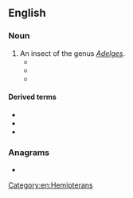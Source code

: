 ==English==

===Noun===
{{en-noun}}

# An insect of the genus ''[[Adelges]]''.
#* {{quote-text|year=1939|author=Samuel Alexander Graham|title=Principles of Forest Entomology|page=315|passage=For this reason, it is important that '''adelgid'''-free planting stock be used.}}
#* {{quote-text|year=2003|author=Timothy Silver|title=Mount Mitchell and the Black Mountains|page=238|passage=Since the '''adelgid''' did not attack red spruce or hardwoods, its impact on the timber industry would be minimal.}}
#* {{quote-text|year=2004|author=Geoffrey A. Hammerson|title=Connecticut Wildlife|page=232|passage=Severe winter cold helps reduce '''adelgid''' populations and slow their spread, so the recent trend toward relatively mild winters is actually facilitating the '''adelgid''' onslaught.}}

====Derived terms====
* {{vern|fir adelgid|pedia=1}}
* {{l|en|woolly adelgid}}
* {{vern|pine bark adelgid|pedia=1}}

===Anagrams===
* {{anagrams|en|Gaddiel}}

[[Category:en:Hemipterans]]
